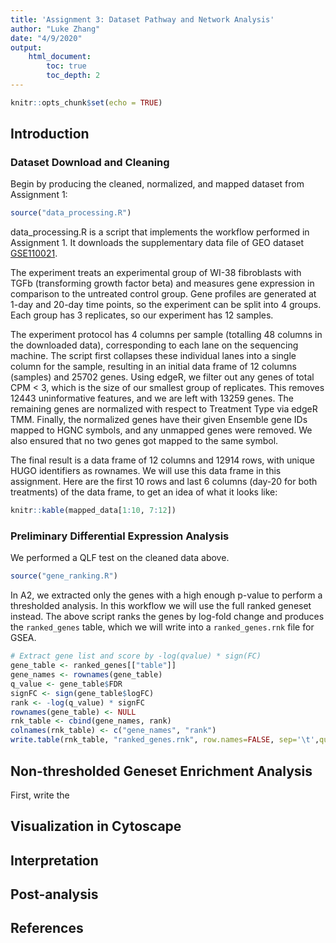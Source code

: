 ---
title: 'Assignment 3: Dataset Pathway and Network Analysis'
author: "Luke Zhang"
date: "4/9/2020"
output: 
    html_document:
        toc: true
        toc_depth: 2
---

```{r setup, include=FALSE}
knitr::opts_chunk$set(echo = TRUE)
```

## Introduction

### Dataset Download and Cleaning

Begin by producing the cleaned, normalized, and mapped dataset from Assignment 1:

```{r a1, results='hide', message=FALSE}
source("data_processing.R")
```

data_processing.R is a script that implements the workflow performed in Assignment 1. It downloads the supplementary data file of GEO dataset [GSE110021](https://www.ncbi.nlm.nih.gov/geo/query/acc.cgi?acc=GSE110021).

The experiment treats an experimental group of WI-38 fibroblasts with TGFb (transforming growth factor beta) and measures gene expression in comparison to the untreated control group. Gene profiles are generated at 1-day and 20-day time points, so the experiment can be split into 4 groups. Each group has 3 replicates, so our experiment has 12 samples.

The experiment protocol has 4 columns per sample (totalling 48 columns in the downloaded data), corresponding to each lane on the sequencing machine. The script first collapses these individual lanes into a single column for the sample, resulting in an initial data frame of 12 columns (samples) and 25702 genes. Using edgeR, we filter out any genes of total CPM < 3, which is the size of our smallest group of replicates. This removes 12443 uninformative features, and we are left with 13259 genes. The remaining genes are normalized with respect to Treatment Type via edgeR TMM. Finally, the normalized genes have their given Ensemble gene IDs mapped to HGNC symbols, and any unmapped genes were removed. We also ensured that no two genes got mapped to the same symbol.

The final result is a data frame of 12 columns and 12914 rows, with unique HUGO identifiers as rownames. We will use this data frame in this assignment. Here are the first 10 rows and last 6 columns (day-20 for both treatments) of the data frame, to get an idea of what it looks like:

```{r}
knitr::kable(mapped_data[1:10, 7:12])
```

### Preliminary Differential Expression Analysis

We performed a QLF test on the cleaned data above.

```{r a2, results='hide', message=FALSE}
source("gene_ranking.R")
```

In A2, we extracted only the genes with a high enough p-value to perform a thresholded analysis. In this workflow we will use the full ranked geneset instead. The above script ranks the genes by log-fold change and produces the `ranked_genes` table, which we will write into a `ranked_genes.rnk` file for GSEA.

```{r rnk}
# Extract gene list and score by -log(qvalue) * sign(FC)
gene_table <- ranked_genes[["table"]]
gene_names <- rownames(gene_table)
q_value <- gene_table$FDR
signFC <- sign(gene_table$logFC)
rank <- -log(q_value) * signFC
rownames(gene_table) <- NULL
rnk_table <- cbind(gene_names, rank)
colnames(rnk_table) <- c("gene_names", "rank")
write.table(rnk_table, "ranked_genes.rnk", row.names=FALSE, sep='\t',quote=FALSE)
```

## Non-thresholded Geneset Enrichment Analysis

First, write the 

## Visualization in Cytoscape

## Interpretation

## Post-analysis

## References

